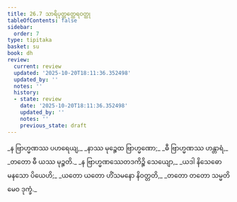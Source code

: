 ```yaml
---
title: 26.7 သာရိပုတ္တတ္ထေရဝတ္ထု
tableOfContents: false
sidebar:
  order: 7
type: tipitaka
basket: su
book: dh
review:
  current: review
  updated: '2025-10-20T18:11:36.352498'
  updated_by: ''
  notes: ''
  history:
  - state: review
    date: '2025-10-20T18:11:36.352498'
    updated_by: ''
    notes: ''
    previous_state: draft
---
```



<DynamicBreadcrumb />


<ReviewStatus review={frontmatter.review} showDetails={true} />

<HypothesisAnnotation frontmatter={frontmatter} />

<Division number="389" book="dh" e="ch" v="18" p="69">

<Paragraph number="417" type="verses" book="dh">
_န ဗြာဟ္မဏဿ ပဟရေယျ,_  
_နာဿ မုဉ္စေထ ဗြာဟ္မဏော;_  
_ဓီ ဗြာဟ္မဏဿ ဟန္တာရံ,_  
_တတော ဓီ ယဿ မုဉ္စတိ._  

</Paragraph>

</Division>
<Division number="390" book="dh" e="ch" v="18" p="69">

<Paragraph number="418" type="verses" book="dh">
_န ဗြာဟ္မဏဿေတဒကိဉ္စိ သေယျော,_  
_ယဒါ နိသေဓော မနသော ပိယေဟိ;_  
_ယတော ယတော ဟိံသမနော နိဝတ္တတိ,_  
_တတော တတော သမ္မတိမေဝ ဒုက္ခံ._
</Paragraph>
</Division>